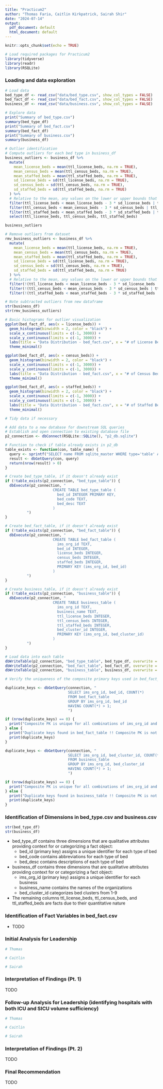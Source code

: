 ```yaml
---
title: "Practicum2"
author: "Thomas Faria, Caitlin Kirkpatrick, Sairah Shir"
date: "2024-07-14"
output:
  pdf_document: default
  html_document: default
---
```


```r
knitr::opts_chunk$set(echo = TRUE)

# Load required packages for Practicum2
library(tidyverse)
library(readr)
library(RSQLite)

```

### Loading and data exploration

```r

# Load data
bed_type_df <- read_csv("data/bed_type.csv", show_col_types = FALSE)
bed_fact_df <- read_csv("data/bed_fact.csv", show_col_types = FALSE)
business_df <- read_csv("data/business.csv", show_col_types = FALSE)

```

```r

# Explore data
print("Summary of bed_type.csv")
summary(bed_type_df)
print("Summary of bed_fact.csv")
summary(bed_fact_df)
print("Summary of business.csv")
summary(business_df)

# Outlier identification
# Compute outliers for each bed type in business_df
business_outliers <- business_df %>%
  mutate(
    mean_license_beds = mean(ttl_license_beds, na.rm = TRUE),
    mean_census_beds = mean(ttl_census_beds, na.rm = TRUE),
    mean_staffed_beds = mean(ttl_staffed_beds, na.rm = TRUE),
    sd_license_beds = sd(ttl_license_beds, na.rm = TRUE),
    sd_census_beds = sd(ttl_census_beds, na.rm = TRUE),
    sd_staffed_beds = sd(ttl_staffed_beds, na.rm = TRUE)
  ) %>%
  # Relative to the mean, any values on the lower or upper bounds that are 3 times the standard deviation are filtered
  filter(ttl_license_beds < mean_license_beds - 3 * sd_license_beds | ttl_license_beds > mean_license_beds + 3 * sd_license_beds) %>%
  filter(ttl_census_beds < mean_census_beds - 3 * sd_census_beds | ttl_census_beds > mean_census_beds + 3 * sd_census_beds) %>%
  filter(ttl_staffed_beds < mean_staffed_beds - 3 * sd_staffed_beds | ttl_staffed_beds > mean_staffed_beds + 3 * sd_staffed_beds) %>%
  select(ttl_license_beds, ttl_census_beds, ttl_staffed_beds)

business_outliers

# Remove outliers from dataset
rmv_business_outliers <- business_df %>%
  mutate(
    mean_license_beds = mean(ttl_license_beds, na.rm = TRUE),
    mean_census_beds = mean(ttl_census_beds, na.rm = TRUE),
    mean_staffed_beds = mean(ttl_staffed_beds, na.rm = TRUE),
    sd_license_beds = sd(ttl_license_beds, na.rm = TRUE),
    sd_census_beds = sd(ttl_census_beds, na.rm = TRUE),
    sd_staffed_beds = sd(ttl_staffed_beds, na.rm = TRUE)
  ) %>%
  # Relative to the mean, any values on the lower or upper bounds that are 3 times the standard deviation are filtered
  filter(!(ttl_license_beds < mean_license_beds - 3 * sd_license_beds | ttl_license_beds > mean_license_beds + 3 * sd_license_beds)) %>%
  filter(!(ttl_census_beds < mean_census_beds - 3 * sd_census_beds | ttl_census_beds > mean_census_beds + 3 * sd_census_beds)) %>%
  filter(!(ttl_staffed_beds < mean_staffed_beds - 3 * sd_staffed_beds | ttl_staffed_beds > mean_staffed_beds + 3 * sd_staffed_beds))

# Note subtracted outliers from new dataframe
str(business_df)
str(rmv_business_outliers)

# Basic histograms for outlier visualization
ggplot(bed_fact_df, aes(x = license_beds)) +
  geom_histogram(binwidth = 2, color = "black") +
  scale_x_continuous(limits = c(-1, 3000)) +
  scale_y_continuous(limits = c(-1, 3000)) +
  labs(title = "Data Distribution - bed_fact.csv", x = "# of License Beds", y = "Frequency") +
  theme_minimal()

ggplot(bed_fact_df, aes(x = census_beds)) +
  geom_histogram(binwidth = 2, color = "black") +
  scale_x_continuous(limits = c(-1, 3000)) +
  scale_y_continuous(limits = c(-1, 3000)) +
  labs(title = "Data Distribution - bed_fact.csv", x = "# of Census Beds", y = "Frequency") +
  theme_minimal()

ggplot(bed_fact_df, aes(x = staffed_beds)) +
  geom_histogram(binwidth = 2, color = "black") +
  scale_x_continuous(limits = c(-1, 3000)) +
  scale_y_continuous(limits = c(-1, 3000)) +
  labs(title = "Data Distribution - bed_fact.csv", x = "# of Staffed Beds", y = "Frequency") +
  theme_minimal()

```

```r

# Tidy data if necessary

```

```r

# Add data to a new database for downstream SQL queries
# Establish and open connection to existing database file
p2_connection <- dbConnect(RSQLite::SQLite(), "p2_db.sqlite")

# Function to check if table already exists in p2_db
table_exists <- function(con, table_name) {
  query <- sprintf("SELECT name FROM sqlite_master WHERE type='table' AND name='%s';", table_name)
  result <- dbGetQuery(con, query)
  return(nrow(result) > 0)
}

# Create bed_type_table, if it doesn't already exist
if (!table_exists(p2_connection, "bed_type_table")) {
  dbExecute(p2_connection, "
                      CREATE TABLE bed_type_table (
                        bed_id INTEGER PRIMARY KEY,
                        bed_code TEXT,
                        bed_desc TEXT
                      )
          ")
}

# Create bed_fact_table, if it doesn't already exist
if (!table_exists(p2_connection, "bed_fact_table")) {
  dbExecute(p2_connection, "
                      CREATE TABLE bed_fact_table (
                        ims_org_id TEXT,
                        bed_id INTEGER,
                        license_beds INTEGER,
                        census_beds INTEGER,
                        staffed_beds INTEGER,
                        PRIMARY KEY (ims_org_id, bed_id)
                      )
          ")
}

# Create business_table, if it doesn't already exist
if (!table_exists(p2_connection, "business_table")) {
  dbExecute(p2_connection, "
                      CREATE TABLE business_table (
                        ims_org_id TEXT,
                        business_name TEXT,
                        ttl_license_beds INTEGER,
                        ttl_census_beds INTEGER,
                        ttl_staffed_beds INTEGER,
                        bed_cluster_id INTEGER,
                        PRIMARY KEY (ims_org_id, bed_cluster_id)
                      )
          ")
}

# Load data into each table
dbWriteTable(p2_connection, "bed_type_table", bed_type_df, overwrite = TRUE, row.names = FALSE)
dbWriteTable(p2_connection, "bed_fact_table", bed_fact_df, overwrite = TRUE, row.names = FALSE)
dbWriteTable(p2_connection, "business_table", business_df, overwrite = TRUE, row.names = FALSE)

```

```r

# Verify the uniqueness of the composite primary keys used in bed_fact_table (combination of ims_org_id and bed_id) and business_table (combination of ims_org_id and bed_cluster_id)

duplicate_keys <- dbGetQuery(connection, "
                             SELECT ims_org_id, bed_id, COUNT(*)
                             FROM bed_fact_table
                             GROUP BY ims_org_id, bed_id
                             HAVING COUNT(*) > 1;
                             ")

if (nrow(duplicate_keys) == 0) {
  print("Composite PK is unique for all combinations of ims_org_id and bed_id in bed_fact_table.")
} else {
  print("Duplicate keys found in bed_fact_table !! Composite PK is not valid.")
  print(duplicate_keys)
}

duplicate_keys <- dbGetQuery(connection, "
                             SELECT ims_org_id, bed_cluster_id, COUNT(*)
                             FROM business_table
                             GROUP BY ims_org_id, bed_cluster_id
                             HAVING COUNT(*) > 1;
                             ")

if (nrow(duplicate_keys) == 0) {
  print("Composite PK is unique for all combinations of ims_org_id and bed_cluster_id in business_table.")
} else {
  print("Duplicate keys found in business_table !! Composite PK is not valid.")
  print(duplicate_keys)
}

```

###  Identification of Dimensions in bed_type.csv and business.csv

```r
str(bed_type_df)
str(business_df)
```

* bed_type_df contains three dimensions that are qualitative attributes providing context for or categorizing a fact object:
  * bed_id (primary key) assigns a unique identifier for each type of bed
  * bed_code contains abbreviations for each type of bed
  * bed_desc contains descriptions of each type of bed

* business_df contains three dimensions that are qualitative attributes providing context for or categorizing a fact object:
  * ims_org_id (primary key) assigns a unique identifier for each business
  * business_name contains the names of the organizations
  * bed_cluster_id categorizes bed clusters from 1-9
* The remaining columns ttl_license_beds, ttl_census_beds, and ttl_staffed_beds are facts due to their quantitative nature 

### Identification of Fact Variables in bed_fact.csv

-   TODO

### Initial Analysis for Leadership

```r
# Thomas

```

```r
# Caitlin

```

```r
# Sairah

```

### Interpretation of Findings (Pt. 1)

TODO

### Follow-up Analysis for Leadership (identifying hospitals with both ICU and SICU volume sufficiency)

```r
# Thomas

```

```r
# Caitlin

```

```r
# Sairah

```

### Interpretation of Findings (Pt. 2)

TODO

### Final Recommendation

TODO
